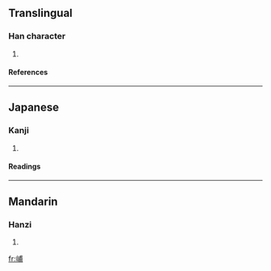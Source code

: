 ==Translingual==
===Han character===
{{Han char|rn=46|rad=山|as=07|sn=10|four=2372<sub>7</sub>|canj=山戈十月 (UIJB)}}
# {{defn|Han|sort=山07}}
====References====
{{Han ref|kx=0311.210|dkj=08083|dj=0611.220|hdz=10772.240|uh=5CEC|ud=23788|bh=D16C|bd=53612}}
----
==Japanese==
===Kanji===
{{ja-kanji|grade=|rs=山07}}
# {{defn|Japanese}} 
====Readings====
{{ja-readings|on=[[ほ]] (ho), [[ふ]] (fu)|kun=}}
----
==Mandarin==
===Hanzi===
{{cmn-hanzi|pin=[[bū]] ([[bu1]])|wg=pu<sup>1</sup>}}
# {{defn|Mandarin}}

[[fr:峬]]